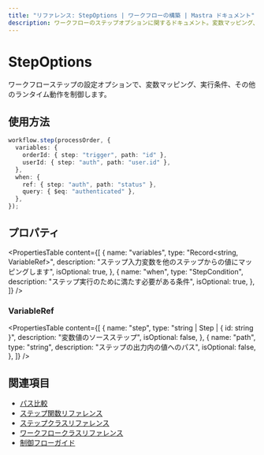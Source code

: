 ```yaml
---
title: "リファレンス: StepOptions | ワークフローの構築 | Mastra ドキュメント"
description: ワークフローのステップオプションに関するドキュメント。変数マッピング、実行条件、その他のランタイム動作を制御します。
---
```


# StepOptions

ワークフローステップの設定オプションで、変数マッピング、実行条件、その他のランタイム動作を制御します。

## 使用方法

```typescript
workflow.step(processOrder, {
  variables: {
    orderId: { step: "trigger", path: "id" },
    userId: { step: "auth", path: "user.id" },
  },
  when: {
    ref: { step: "auth", path: "status" },
    query: { $eq: "authenticated" },
  },
});
```

## プロパティ

<PropertiesTable
  content={[
    {
      name: "variables",
      type: "Record<string, VariableRef>",
      description: "ステップ入力変数を他のステップからの値にマッピングします",
      isOptional: true,
    },
    {
      name: "when",
      type: "StepCondition",
      description: "ステップ実行のために満たす必要がある条件",
      isOptional: true,
    },
  ]}
/>

### VariableRef

<PropertiesTable
  content={[
    {
      name: "step",
      type: "string | Step | { id: string }",
      description: "変数値のソースステップ",
      isOptional: false,
    },
    {
      name: "path",
      type: "string",
      description: "ステップの出力内の値へのパス",
      isOptional: false,
    },
  ]}
/>

## 関連項目

- [パス比較](../../docs/workflows/control-flow.mdx)
- [ステップ関数リファレンス](./step-function.mdx)
- [ステップクラスリファレンス](./step-class.mdx)
- [ワークフロークラスリファレンス](./workflow.mdx)
- [制御フローガイド](../../docs/workflows/control-flow.mdx)
